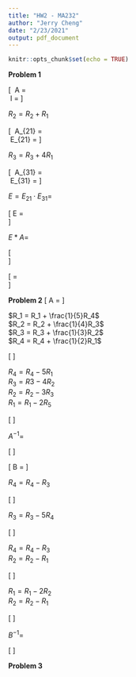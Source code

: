 ---
title: "HW2 - MA232"
author: "Jerry Cheng"
date: "2/23/2021"
output: pdf_document
---

```{r setup, include=FALSE}
knitr::opts_chunk$set(echo = TRUE)
```

\centerline{I pledge my honor that I have abided by the Stevens Honor System.} 
**Problem 1**  

\[
\ A = 
  \left[
    \begin {array}{ccc}
            2 & 1 & 0  \\
            -2 & 0 & 1   \\
            8 & 5 & 3  \\
    \end{array}
  \right]
\
\ I =
  \left[
    \begin {array}{ccc}
            1 & 0 & 0  \\
            0 & 1 & 0   \\
            0 & 0 & 1  \\
    \end{array}
  \right]
\]

$R_2 = R_2 + R_1$

\[
\ A_{21} = 
  \left[
    \begin {array}{ccc}
            2 & 1 & 0  \\
            0 & 1 & 1   \\
            8 & 5 & 3  \\
    \end{array}
  \right]
\
\ E_{21} =
  \left[
    \begin {array}{ccc}
            1 & 0 & 0  \\
            1 & 1 & 0   \\
            0 & 0 & 1  \\
    \end{array}
  \right]
\]

$R_3 = R_3 + 4R_1$

\[
\ A_{31} = 
  \left[
    \begin {array}{ccc}
            2 & 1 & 0  \\
            0 & 1 & 1   \\
            0 & 1 & 3  \\
    \end{array}
  \right]
\
\ E_{31} =
  \left[
    \begin {array}{ccc}
            1 & 0 & 0  \\
            0 & 1 & 0   \\
            -4 & 0 & 1  \\
    \end{array}
  \right]
\]

$E = E_{21} \cdot E_{31} =$

\[
  E = 
  \left[
    \begin {array}{ccc}
            1 & 0 & 0  \\
            1 & 1 & 0   \\
            -4 & 0 & 1  \\
    \end{array}
  \right]
\
\]

$E * A =$

\[
  \left[
    \begin {array}{ccc}
            1 & 0 & 0  \\
            1 & 1 & 0   \\
            -4 & 0 & 1  \\
    \end{array}
  \right]
\
  \left[
    \begin {array}{ccc}
            2 & 1 & 0  \\
            -2 & 0 & 1   \\
            8 & 5 & 3  \\
    \end{array}
  \right]
\]

\[
  = 
  \left[
    \begin {array}{ccc}
            2 & 1 & 0  \\
            0 & 1 & 1   \\
            0 & 1 & 3  \\
    \end{array}
  \right]
\
\]

\newpage
**Problem 2**
\[ A =
\left[
\begin{array}{cccc|cccc}
0 & 0 & 0  & 2 & 1 & 0 & 0 & 0 \\
0 & 0 & 3  & 0 & 0 & 1 & 0 & 0\\
0 & 4 & 0 & 0 & 0 & 0 & 1 & 0\\
5 & 0 & 0 & 0 & 0 & 0 & 0 & 1\\
\end{array}
\right]
\]

$R_1 = R_1 + \frac{1}{5}R_4$  
$R_2 = R_2 + \frac{1}{4}R_3$  
$R_3 = R_3 + \frac{1}{3}R_2$  
$R_4 = R_4 + \frac{1}{2}R_1$  

\[ 
\left[
\begin{array}{cccc|cccc}
1 & 0 & 0  & 2 & 1 & 0 & 0 & \frac{1}{5} \\
0 & 1 & 3  & 0 & 0 & 1 & \frac{1}{4} & 0\\
0 & 4 & 1 & 0 & 0 & \frac{1}{3} & 1 & 0\\
5 & 0 & 0 & 1 & \frac{1}{2} & 0 & 0 & 1\\
\end{array}
\right]
\]

$R_4 = R_4 - 5R_1$  
$R_3 = R3 - 4R_2$  
$R_2 = R_2 - 3R_3$  
$R_1 = R_1 - 2R_5$  

\[ 
\left[
\begin{array}{cccc|cccc}
1 & 0 & 0  & 0 & 0 & 0 & 0 & \frac{1}{5} \\
0 & 1 & 0  & 0 & 0 & 0 & \frac{1}{4} & 0\\
0 & 0 & 1 & 0 & 0 & \frac{1}{3} & 0 & 0\\
0 & 0 & 0 & 1 & \frac{1}{2} & 0 & 0 & 0\\
\end{array}
\right]
\]

$A^{-1} =$

\[ 
\left[
\begin{array}{cccc}
0 & 0 & 0 & \frac{1}{5} \\
0 & 0 & \frac{1}{4} & 0\\
0 & \frac{1}{3} & 0 & 0\\
\frac{1}{2} & 0 & 0 & 0\\
\end{array}
\right]
\]

\newpage

\[ B =
\left[
\begin{array}{cccc|cccc}
3 & 2 & 0  & 0 & 1 & 0 & 0 & 0 \\
4 & 3 & 0  & 0 & 0 & 1 & 0 & 0\\
0 & 0 & 6 & 5 & 0 & 0 & 1 & 0\\
0 & 0 & 7 & 6 & 0 & 0 & 0 & 1\\
\end{array}
\right]
\]

$R_4=R_4-R_3$

\[
\left[
\begin{array}{cccc|cccc}
3 & 2 & 0  & 0 & 1 & 0 & 0 & 0 \\
4 & 3 & 0  & 0 & 0 & 1 & 0 & 0\\
0 & 0 & 6 & 5 & 0 & 0 & 1 & 0\\
0 & 0 & 1 & 1 & 0 & 0 & -1 & 1\\
\end{array}
\right]
\]

$R_3=R_3-5R_4$

\[
\left[
\begin{array}{cccc|cccc}
3 & 2 & 0  & 0 & 1 & 0 & 0 & 0 \\
4 & 3 & 0  & 0 & 0 & 1 & 0 & 0\\
0 & 0 & 1 & 0  & 0 & 0 & 6 & -5\\
0 & 0 & 1 & 1  & 0 & 0 & -1 & 1\\
\end{array}
\right]
\]

$R_4=R_4-R_3$  
$R_2=R_2-R_1$

\[
\left[
\begin{array}{cccc|cccc}
3 & 2 & 0  & 0 & 1 & 0 & 0 & 0 \\
1 & 1 & 0  & 0 & -1 & 1 & 0 & 0\\
0 & 0 & 1 & 0  & 0 & 0 & 6 & -5\\
0 & 0 & 0 & 1  & 0 & 0 & -7 & 6\\
\end{array}
\right]
\]

$R_1=R_1-2R_2$  
$R_2=R_2-R_1$

\[
\left[
\begin{array}{cccc|cccc}
1 & 0 & 0  & 0 & 3 & -2 & 0 & 0 \\
0 & 1 & 0  & 0 & -4 & 3 & 0 & 0\\
0 & 0 & 1 & 0  & 0 & 0 & 6 & -5\\
0 & 0 & 0 & 1  & 0 & 0 & -7 & 6\\
\end{array}
\right]
\]

$B^{-1}=$

\[ 
\left[
\begin{array}{cccc}
3 & -2 & 0 & 0 \\
-4 & 3 & 0 & 0\\
0 & 0 & 6 & -5\\
0 & 0 & -7 & 6\\
\end{array}
\right]
\]

\newpage
**Problem 3**
